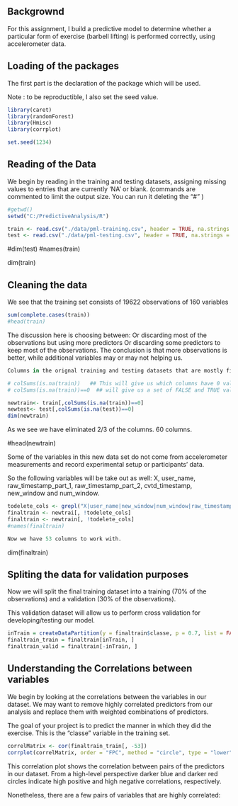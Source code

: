 ## Backgrownd

For this assignment, I build a predictive model to determine whether a particular form of exercise (barbell lifting) 
is performed correctly, using accelerometer data.

## Loading of the packages
The first part is the declaration of the package which will be used. 

Note : to be reproductible, I also set the seed value.

```r
library(caret)
library(randomForest)
library(Hmisc)
library(corrplot)

set.seed(1234)
```
## Reading of the Data

We begin by reading in the training and testing datasets, 
assigning missing values to entries that are currently 'NA' or blank.
(commands are commented to limit the output size. You can run it deleting the "#" ) 

```r
#getwd()
setwd("C:/PredictiveAnalysis/R")

train <- read.csv("./data/pml-training.csv", header = TRUE, na.strings = c("NA", ""))
test <- read.csv("./data/pml-testing.csv", header = TRUE, na.strings = c("NA", ""))

```
#dim(test)
#names(train)

dim(train)

## Cleaning the data

We see that the training set consists of 19622 observations of 160 variables
```r
sum(complete.cases(train))
#head(train)
```

The discussion here is choosing between:
Or discarding most of the observations but using more predictors 
Or discarding some predictors to keep most of the observations.
The conclusion is that more observations is better, while additional variables may or may not helping us.

```r
Columns in the orignal training and testing datasets that are mostly filled with missing values are removed. 

# colSums(is.na(train))   ## This will give us which columns have 0 values
# colSums(is.na(train))==0  ## will give us a set of FALSE and TRUE values 

newtrain<- train[,colSums(is.na(train))==0]
newtest<- test[,colSums(is.na(test))==0]
dim(newtrain)
```

As we see we have eliminated 2/3 of the columns. 60 columns.

#head(newtrain)

Some of the variables in this new data set do not come from accelerometer measurements and record experimental
setup or participants' data.

So the following variables will be take out as well: 
X, user_name, raw_timestamp_part_1, raw_timestamp_part_2, cvtd_timestamp, new_window and num_window.

```r
todelete_cols <- grepl("X|user_name|new_window|num_window|raw_timestamp_part_1|raw_timestamp_part_2|cvtd_timestamp", colnames(newtrain))
finaltrain <- newtrai[, !todelete_cols]
finaltrain <- newtrain[, !todelete_cols]
#names(finaltrain)

Now we have 53 columns to work with.
```
dim(finaltrain)

## Spliting the data for validation purposes

Now we will split the final training dataset into a training (70% of the observations) and a validation 
(30% of the observations). 

This validation dataset will allow us to perform cross validation for developing/testing our model.


```r
inTrain = createDataPartition(y = finaltrain$classe, p = 0.7, list = FALSE)
finaltrain_train = finaltrain[inTrain, ]
finaltrain_valid = finaltrain[-inTrain, ]
```

## Understanding the Correlations between variables

We begin by looking at the correlations between the variables in our dataset. 
We may want to remove highly correlated predictors from our analysis and replace them with weighted 
combinations of predictors. 

The goal of your project is to predict the manner in which they did the exercise. 
This is the "classe" variable in the training set. 

```r
correlMatrix <- cor(finaltrain_train[, -53])
corrplot(correlMatrix, order = "FPC", method = "circle", type = "lower", tl.cex = 0.8,  tl.col = rgb(0, 0, 0))
```

This correlation plot shows the correlation between pairs of the predictors in our dataset. 
From a high-level perspective darker blue and darker red circles indicate high positive and high negative correlations, 
respectively. 

Nonetheless, there are a few pairs of variables that are highly correlated:














